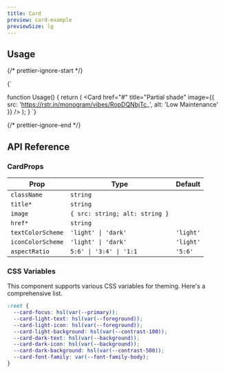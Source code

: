 ```yaml
---
title: Card
preview: card-example
previewSize: lg
---
```


## Usage

{/* prettier-ignore-start */}

<CodeBlock lang="ts">{`

function Usage() {
    return (
      <Card href="#" title="Partial shade" image={{ src: 'https://rstr.in/monogram/vibes/RopDQNbjTc_', alt: 'Low Maintenance' }} />
    );
}
`}
</CodeBlock>

{/* prettier-ignore-end */}

## API Reference

### CardProps

| Prop              | Type                           | Default   |
| ----------------- | ------------------------------ | --------- |
| `className`       | `string`                       |           |
| `title*`          | `string`                       |           |
| `image`           | `{ src: string; alt: string }` |           |
| `href*`           | `string`                       |           |
| `textColorScheme` | `'light' \| 'dark'`            | `'light'` |
| `iconColorScheme` | `'light' \| 'dark'`            | `'light'` |
| `aspectRatio`     | `5:6' \| '3:4' \| '1:1`        | `'5:6'`   |

### CSS Variables

This component supports various CSS variables for theming. Here's a comprehensive list.

```css
:root {
  --card-focus: hsl(var(--primary));
  --card-light-text: hsl(var(--foreground));
  --card-light-icon: hsl(var(--foreground));
  --card-light-background: hsl(var(--contrast-100));
  --card-dark-text: hsl(var(--background));
  --card-dark-icon: hsl(var(--background));
  --card-dark-background: hsl(var(--contrast-500));
  --card-font-family: var(--font-family-body);
}
```
